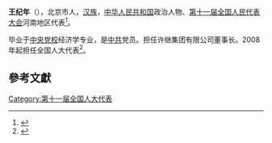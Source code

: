 '''王纪年'''（{{bd|1949年||}}），北京市人，[[汉族|汉族]]，[[中华人民共和国|中华人民共和国]]政治人物、[[第十一届全国人民代表大会|第十一届全国人民代表大会]]河南地区代表<ref>{{cite web|author=新华网|title=第十一届全国人大代表|url=http://news.xinhuanet.com/ziliao/2008-03/03/content_7708230.htm?node=36628|publisher=新华网|accessdate=2014-01-07|archive-date=2014-01-10|archive-url=https://web.archive.org/web/20140110211415/http://news.xinhuanet.com/ziliao/2008-03/03/content_7708230.htm?node=36628|dead-url=no}}</ref>。

毕业于[[中央党校|中央党校]]经济学专业，是[[中共|中共]]党员。担任许继集团有限公司董事长。2008年起担任全国人大代表<ref>{{cite news|title=全国人大代表信息-王纪年|url= http://210.82.31.1:8084/delegate/viewDelegate.action?dbid=111389|accessdate=2013-04-05|newspaper=全国人大网}}</ref>。

==參考文獻==
{{reflist}}
[[Category:第十一届全国人大代表|Category:第十一届全国人大代表]]